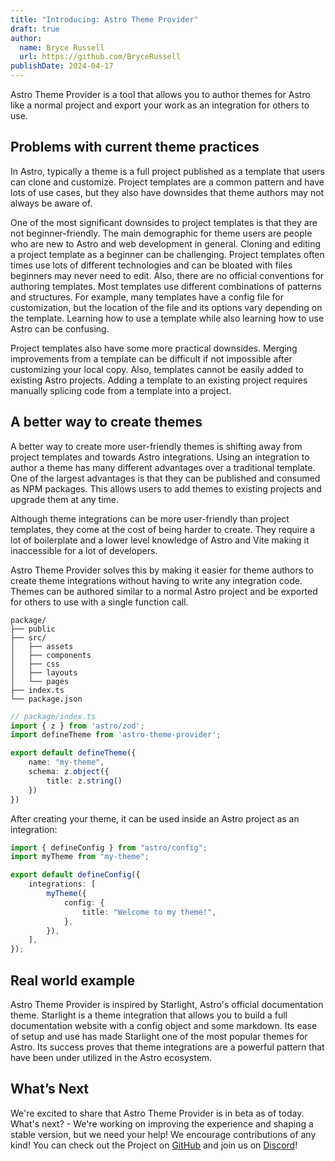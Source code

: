 ```yaml
---
title: "Introducing: Astro Theme Provider"
draft: true
author:
  name: Bryce Russell
  url: https://github.com/BryceRussell
publishDate: 2024-04-17
---
```


Astro Theme Provider is a tool that allows you to author themes for Astro like a normal project and export your work as an integration for others to use. 

## Problems with current theme practices

In Astro, typically a theme is a full project published as a template that users can clone and customize. Project templates are a common pattern and have lots of use cases, but they also have downsides that theme authors may not always be aware of. 

One of the most significant downsides to project templates is that they are not beginner-friendly. The main demographic for theme users are people who are new to Astro and web development in general. Cloning and editing a project template as a beginner can be challenging. Project templates often times use lots of different technologies and can be bloated with files beginners may never need to edit. Also, there are no official conventions for authoring templates. Most templates use different combinations of patterns and structures. For example, many templates have a config file for customization, but the location of the file and its options vary depending on the template. Learning how to use a template while also learning how to use Astro can be confusing.

Project templates also have some more practical downsides. Merging improvements from a template can be difficult if not impossible after customizing your local copy. Also, templates cannot be easily added to existing Astro projects. Adding a template to an existing project requires manually splicing code from a template into a project.

## A better way to create themes

A better way to create more user-friendly themes is shifting away from project templates and towards Astro integrations. Using an integration to author a theme has many different advantages over a traditional template. One of the largest advantages is that they can be published and consumed as NPM packages. This allows users to add themes to existing projects and upgrade them at any time.

Although theme integrations can be more user-friendly than project templates, they come at the cost of being harder to create. They require a lot of boilerplate and a lower level knowledge of Astro and Vite making it inaccessible for a lot of developers.

Astro Theme Provider solves this by making it easier for theme authors to create theme integrations without having to write any integration code. Themes can be authored similar to a normal Astro project and be exported for others to use with a single function call.

```
package/
├── public
├── src/
│   ├── assets
│   ├── components
│   ├── css
│   ├── layouts
│   └── pages
├── index.ts
└── package.json
```

```ts
// package/index.ts
import { z } from 'astro/zod'; 
import defineTheme from 'astro-theme-provider';

export default defineTheme({
    name: "my-theme",
    schema: z.object({
        title: z.string()
    })
})
```

After creating your theme, it can be used inside an Astro project as an integration:

```ts
import { defineConfig } from "astro/config";
import myTheme from "my-theme";

export default defineConfig({
    integrations: [
        myTheme({
            config: {
                title: "Welcome to my theme!",
            },
        }),
    ],
});
```

## Real world example

Astro Theme Provider is inspired by Starlight, Astro's official documentation theme. Starlight is a theme integration that allows you to build a full documentation website with a config object and some markdown. Its ease of setup and use has made Starlight one of the most popular themes for Astro. Its success proves that theme integrations are a powerful pattern that have been under utilized in the Astro ecosystem.

## What’s Next

We're excited to share that Astro Theme Provider is in beta as of today. What's next? - We're working on improving the experience and shaping a stable version, but we need your help! We encourage contributions of any kind! You can check out the Project on [GitHub](https://github.com/astrolicious/astro-theme-provider) and join us on [Discord](https://chat.astrolicious.dev)!
